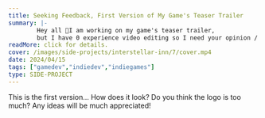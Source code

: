 ```yaml
---
title: Seeking Feedback, First Version of My Game's Teaser Trailer
summary: |-
        Hey all 👋I am working on my game's teaser trailer,
        but I have 0 experience video editing so I need your opinion / ideas please!
readMore: click for details.
cover: /images/side-projects/interstellar-inn/7/cover.mp4
date: 2024/04/15
tags: ["gamedev","indiedev","indiegames"]
type: SIDE-PROJECT
---
```


This is the first version...
How does it look? Do you think the
logo is too much? Any ideas will be much appreciated!
